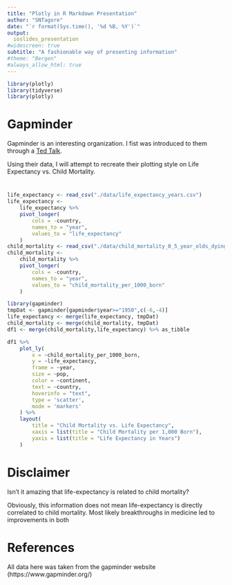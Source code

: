 ```yaml
---
title: "Plotly in R Markdown Presentation"
author: "SNTagore"
date: "`r format(Sys.time(), '%d %B, %Y')`"
output:
  ioslides_presentation
#widescreen: true
subtitle: "A fashionable way of presenting information"
#theme: "Bergen"
#always_allow_html: true
---
```


```R
library(plotly)
library(tidyverse)
library(plotly)
```


# Gapminder

Gapminder is an interesting organization. I fist was introduced to them through a [Ted
Talk](https://www.youtube.com/watch?v=hVimVzgtD6w).

Using their data, I will attempt to recreate their plotting style on Life Expectancy vs. Child Mortality.

#

```R
life_expectancy <- read_csv("./data/life_expectancy_years.csv")
life_expectancy <-
    life_expectancy %>%
    pivot_longer(
        cols = -country,
        names_to = "year",
        values_to = "life_expectancy"
    )
child_mortality <- read_csv("./data/child_mortality_0_5_year_olds_dying_per_1000_born.csv")
child_mortality <-
    child_mortality %>%
    pivot_longer(
        cols = -country,
        names_to = "year",
        values_to = "child_mortality_per_1000_born"
    )

library(gapminder)
tmpDat <- gapminder[gapminder$year>="1950",c(-6,-4)]
life_expectancy <- merge(life_expectancy, tmpDat)
child_mortality <- merge(child_mortality, tmpDat)
df1 <- merge(child_mortality,life_expectancy) %>% as_tibble
```



```R
df1 %>%
    plot_ly(
        x = ~child_mortality_per_1000_born,
        y = ~life_expectancy,
        frame = ~year,
        size = ~pop,
        color = ~continent,
        text = ~country,
        hoverinfo = "text",
        type = 'scatter',
        mode = 'markers'
    ) %>%
    layout(
        title = "Child Mortality vs. Life Expectancy",
        xaxis = list(title = "Child Mortality per 1,000 Born"),
        yaxis = list(title = "Life Expectancy in Years")
    )
```

# Disclaimer

Isn't it amazing that life-expectancy is related to child mortality?

Obviously, this information does not mean life-expectancy is directly correlated to child
mortality. Most likely breakthroughs in medicine led to improvements in both

# References

All data here was taken from the gapminder website (https://www.gapminder.org/)
